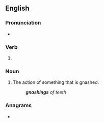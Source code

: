 ==English==

===Pronunciation===
* {{IPA|/ˈnæʃɪŋ/|lang=en}}

===Verb===
{{head|en|present participle}}

# {{present participle of|gnash|lang=en|nocat=1}}

===Noun===
{{en-noun}}

# The action of something that is gnashed.
#: '''''gnashings''' of teeth''

===Anagrams===
* {{l|en|hangings}}